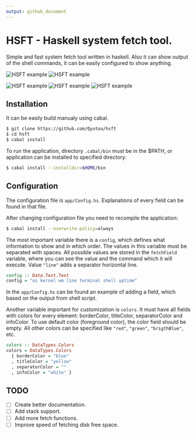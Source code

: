 ```yaml
---
output: github_document
---
```


# HSFT - Haskell system fetch tool.
Simple and fast system fetch tool written in haskell.
Also it can show output of the shell commands,
it can be easily configured to show anything.

![HSFT example](examples/img-1.png)
![HSFT example](examples/img-2.png)

![HSFT example](examples/img-3.png)
![HSFT example](examples/img-4.png)
![HSFT example](examples/img-5.png)

## Installation
It can be easily build manualy using cabal.

```bash
$ git clone https://github.com/Qyutou/hsft
$ cd hsft
$ cabal install
```

To run the application, directory `.cabal/bin` must be in the $PATH,
or application can be installed to specified directory:

```bash
$ cabal install --installdir=$HOME/bin
```

## Configuration
The configuration file is `app/Config.hs`.
Explanations of every field can be found in that file.

After changing configuration file you need to recompile the application:
```bash
$ cabal install --overwrite-policy=always
```

The most important variable there is a `config`, 
which defines what information to show and in which order.
The values in this variable must be separated with spaces. 
All possible values are stored in the `fetchField` variable,
where you can see the value and the command which it will execute.
Value `"line"` adds a separator horizontal line.
```haskell
config :: Data.Text.Text
config = "os kernel wm line terminal shell uptime"
```

In the `app/Config.hs` can be found an example of adding a field,
which based on the output from shell script.

Another variable important for customization is `colors`.
It must have all fields with colors for every element: 
borderColor, titleColor, separatorColor and infoColor.
To use default color (foreground color), the color field should be empty.
All other colors can be specified like `"red"`, `"green"`, `"brigthBlue"`, etc.
```haskell
colors :: DataTypes.Colors
colors = DataTypes.Colors
  { borderColor = "blue"
  , titleColor = "yellow"
  , separatorColor = ""
  , infoColor = "white" }
```

## TODO
* [ ] Create better documentation.
* [ ] Add stack support.
* [ ] Add more fetch functions.
* [ ] Improve speed of fetching disk free space.
